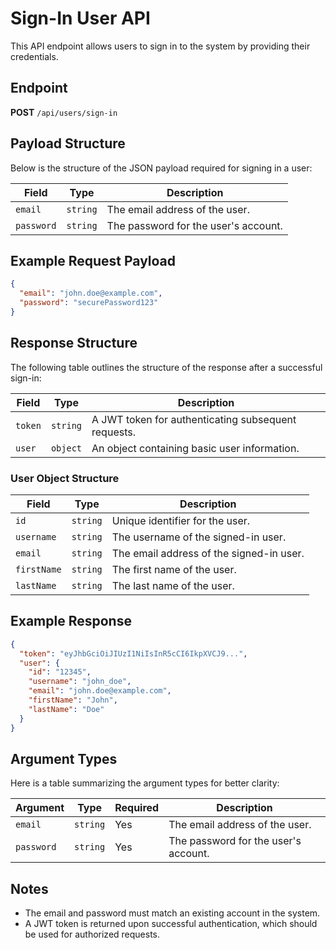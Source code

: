 # Sign-In User API

This API endpoint allows users to sign in to the system by providing their credentials.

## Endpoint

**POST** `/api/users/sign-in`

## Payload Structure

Below is the structure of the JSON payload required for signing in a user:

| **Field**  | **Type** | **Description**                      |
| ---------- | -------- | ------------------------------------ |
| `email`    | `string` | The email address of the user.       |
| `password` | `string` | The password for the user's account. |

## Example Request Payload

```json
{
  "email": "john.doe@example.com",
  "password": "securePassword123"
}
```

## Response Structure

The following table outlines the structure of the response after a successful sign-in:

| **Field** | **Type** | **Description**                                     |
| --------- | -------- | --------------------------------------------------- |
| `token`   | `string` | A JWT token for authenticating subsequent requests. |
| `user`    | `object` | An object containing basic user information.        |

### User Object Structure

| **Field**   | **Type** | **Description**                          |
| ----------- | -------- | ---------------------------------------- |
| `id`        | `string` | Unique identifier for the user.          |
| `username`  | `string` | The username of the signed-in user.      |
| `email`     | `string` | The email address of the signed-in user. |
| `firstName` | `string` | The first name of the user.              |
| `lastName`  | `string` | The last name of the user.               |

## Example Response

```json
{
  "token": "eyJhbGciOiJIUzI1NiIsInR5cCI6IkpXVCJ9...",
  "user": {
    "id": "12345",
    "username": "john_doe",
    "email": "john.doe@example.com",
    "firstName": "John",
    "lastName": "Doe"
  }
}
```

## Argument Types

Here is a table summarizing the argument types for better clarity:

| **Argument** | **Type** | **Required** | **Description**                      |
| ------------ | -------- | ------------ | ------------------------------------ |
| `email`      | `string` | Yes          | The email address of the user.       |
| `password`   | `string` | Yes          | The password for the user's account. |

## Notes

- The email and password must match an existing account in the system.
- A JWT token is returned upon successful authentication, which should be used for authorized requests.
